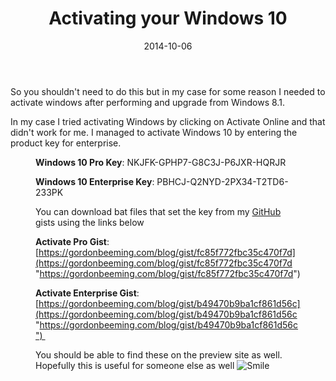 ﻿---
title: 'Activating your Windows 10'
date: 2014-10-06
tags: ['Just longer than a tweet', 'Windows 10']
draft: false
summary: 'So you shouldn''t need to do this but in my case for some reason I needed to activate windows after performing and upgrade from Windows 8.1.'
---


So you shouldn't need to do this but in my case for some reason I needed to activate windows after performing and upgrade from Windows 8.1. 
 
In my case I tried activating Windows by clicking on Activate Online and that didn't work for me. I managed to activate Windows 10 by entering the product key for enterprise.
 
<Figure key="/images/b2392928c5c9413e84e3826907923b4f.png" src="/images/b2392928c5c9413e84e3826907923b4f.png" alt="Windows 10 Activation Screen" width="0" height="0" caption="Windows 10 Activation Screen showing product key entry" />
 
**Windows 10 Pro Key**: NKJFK-GPHP7-G8C3J-P6JXR-HQRJR 
 
**Windows 10 Enterprise Key**: PBHCJ-Q2NYD-2PX34-T2TD6-233PK 
 
You can download bat files that set the key from my [GitHub](http://github.com) gists using the links below
 
**Activate Pro Gist**: [https://gordonbeeming.com/blog/gist/fc85f772fbc35c470f7d](https://gordonbeeming.com/blog/gist/fc85f772fbc35c470f7d "https://gordonbeeming.com/blog/gist/fc85f772fbc35c470f7d")
 
**Activate Enterprise Gist**:  [https://gordonbeeming.com/blog/gist/b49470b9ba1cf861d56c](https://gordonbeeming.com/blog/gist/b49470b9ba1cf861d56c "https://gordonbeeming.com/blog/gist/b49470b9ba1cf861d56c") 
 
You should be able to find these on the preview site as well. Hopefully this is useful for someone else as well ![Smile](https://gordonbeeming.com/images/emoticons/smile.svg)

